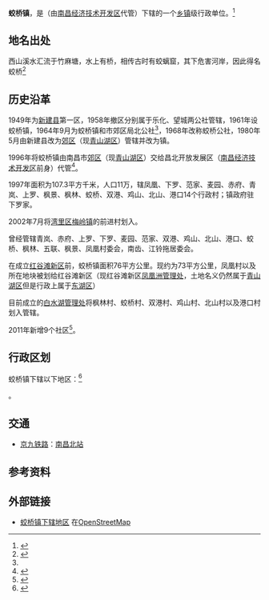 {{中国乡级行政区|36/01/11/180/000
|建置时间 = 1961年
|领导职位 = 
|领导名称 = 
|政府驻地 = 下罗村枫林西大街269号
|毗邻 = 
|总面积 = 76平方公里
|总人口 = 178407人<ref>{{Cite web |url=http://www.nc.gov.cn/zwgk/tjsj/tjgb/qxtj/201108/t20110801_361319.htm |title=南昌经济技术开发区2010年第六次全国人口普查主要数据公报 |accessdate=2014-05-17 |archiveurl=https://web.archive.org/web/20140518051021/http://www.nc.gov.cn/zwgk/tjsj/tjgb/qxtj/201108/t20110801_361319.htm |archivedate=2014-05-18 |deadurl=yes }}</ref>
}}
'''蛟桥镇'''，是{{PRC admin/fullname|36/01/11/180/000|3}}（由[[南昌国家經濟技術开发区|南昌经济技术开发区]]代管）下辖的一个[[乡镇|乡镇]]级行政单位。<ref>{{PRC admin/ref sgc|{{PRC admin/parent|36/01/11/180/000}}}}</ref>

==地名出处 == 
西山溪水汇流于竹麻塘，水上有桥，相传古时有蛟螭窟，其下危害河岸，因此得名蛟桥<ref name="#1">{{Cite web |url=http://www.jxqhdm.com/result.aspx?id=36011100011111000007 |title=地名查询 |access-date=2014-05-17 |archive-date=2014-05-17 |archive-url=https://web.archive.org/web/20140517195256/http://www.jxqhdm.com/result.aspx?id=36011100011111000007 |dead-url=no }}</ref>

== 历史沿革 ==
1949年为[[新建县|新建县]]第一区，1958年撤区分别属于乐化、望城两公社管辖，1961年设蛟桥镇，1964年9月为蛟桥镇和市郊区局北公社<ref name="#1"/>，1968年改称蛟桥公社，1980年5月由新建县改为[[郊区_(南昌市)|郊区]]（现[[青山湖区|青山湖区]]）管辖并改为镇。

1996年将蛟桥镇由南昌市[[郊区_(南昌市)|郊区]]（现[[青山湖区|青山湖区]]）交给昌北开放发展区（[[南昌经济技术开发区|南昌经济技术开发区]]前身）代管<ref>{{Cite web |url=http://ncjk.nc.gov.cn/Item/598.aspx |title=蛟桥镇简介 |access-date=2014-05-17 |archive-url=https://web.archive.org/web/20140518060916/http://ncjk.nc.gov.cn/Item/598.aspx |archive-date=2014-05-18 |dead-url=yes }}</ref>。

1997年面积为107.3平方千米，人口11万，辖凤凰、下罗、范家、麦园、赤府、青岚、上罗、枫景、枫林、蛟桥、双港、鸡山、北山、港口14个行政村；镇政府驻下罗家。

2002年7月将[[湾里区|湾里区]][[梅岭镇_(南昌市)|梅岭镇]]的前进村划入。

曾经管辖青岚、赤府、上罗、下罗、麦园、范家、双港、鸡山、北山、港口、蛟桥、枫林、五联、枫景、凤凰村委会，南齿、江铃拖居委会。

在成立[[红谷滩新区|红谷滩新区]]前，蛟桥镇面积76平方公里。现约为73平方公里，凤凰村以及所在地块被划给红谷滩新区（现红谷滩新区[[凤凰洲管理处|凤凰洲管理处]]，土地名义仍然属于[[青山湖区|青山湖区]]但是行政上属于[[东湖区|东湖区]]）

目前成立的[[白水湖管理处|白水湖管理处]]将枫林村、蛟桥村、双港村、鸡山村、北山村以及港口村划入管辖。

2011年新增9个社区<ref>{{Cite web |url=http://www.stats.gov.cn/zjtj/tjbz/tjyqhdmhcxhfdm/2011/36/01/11/360111180.html |title=2011年统计用区划代码和城乡划分代码 |access-date=2014-05-17 |archive-date=2014-05-17 |archive-url=https://web.archive.org/web/20140517193226/http://www.stats.gov.cn/zjtj/tjbz/tjyqhdmhcxhfdm/2011/36/01/11/360111180.html |dead-url=no }}</ref>。

== 行政区划 ==

蛟桥镇下辖以下地区：<ref>{{PRC admin/ref sgc|36/01/11/180/000}}</ref>

{{PRC admin/children|36/01/11/180/000}}。

== 交通 ==
* {{rint|cn|rail}}[[京九铁路|京九铁路]]：[[南昌北站|南昌北站]]

== 参考资料 ==

{{reflist}}

== 外部链接 ==
*[http://www.openstreetmap.org/relation/3263615 蛟桥镇下辖地区] {{Wayback|url=http://www.openstreetmap.org/relation/3263615 |date=20150925010850 }}在[[OpenStreetMap|OpenStreetMap]]

{{PRC admin/navcat|36/01/11/180/000}}